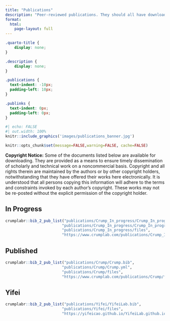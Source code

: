 ```yaml
---
title: "Publications"
description: "Peer-reviewed publications. They should all have downloadable pdfs, and if they don't email me."
format:
  html:
    page-layout: full
---
```


```css
.quarto-title {
    display: none;
}

.description {
    display: none;
}

.publications {
  text-indent: -10px; 
  padding-left: 10px;
}

.publinks {
  text-indent: 0px; 
  padding-left: 0px;
}
```

```r
#| echo: FALSE
#| out.width: 100%
knitr::include_graphics('images/publications_banner.jpg')
```

```r
knitr::opts_chunk$set(message=FALSE,warning=FALSE, cache=FALSE)
```

**Copyright Notice:** Some of the documents listed below are available for downloading. They are provided as a means to ensure timely dissemination of scholarly and technical work on a noncommercial basis. Copyright and all rights therein are maintained by the authors or by other copyright holders, notwithstanding that they have offered their works here electronically. It is understood that all persons copying this information will adhere to the terms and constraints invoked by each author's copyright. These works may not be re-posted without the explicit permission of the copyright holder.

## In Progress

::: publications
```r
crumplabr::bib_2_pub_list("publications/Crump_In_progress/Crump_In_progress.bib",
                         "publications/Crump_In_progress/Crump_In_progress.yml",
                         "publications/Crump_In_progress/files",
                         "https://www.crumplab.com/publications/Crump_In_progress/files")
```
:::

## Published

::: publications
```r
crumplabr::bib_2_pub_list("publications/Crump/Crump.bib",
                         "publications/Crump/Crump.yml",
                         "publications/Crump/files",
                         "https://www.crumplab.com/publications/Crump/files")
```
:::

## Yifei
::: publications
```r
crumplabr::bib_2_pub_list("publications/Yifei/YifeiLab.bib",
                         "publications/Yifei/files",
                         "https://yifeicao.github.io/YifeiLab.github.io/publications/Yifei/files")

```
:::
